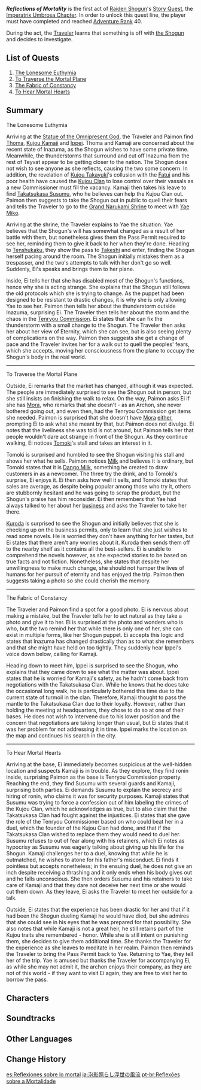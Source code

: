 {{Act Infobox
|image          = Story Card Imperatrix Umbrosa Chapter Act I.png
|type           = Story
|chapter        = Imperatrix Umbrosa Chapter
|actNum         = I
|character      = Raiden Shogun
|ARReq          = 40
|archonQuestReq = [[Chapter II]]: Act III - [[Omnipresence Over Mortals]]
|next           = Transient Dreams
}}
'''''Reflections of Mortality''''' is the first act of [[Raiden Shogun]]'s [[Story Quest]], the [[Imperatrix Umbrosa Chapter]]. In order to unlock this quest line, the player must have completed {{Quest|Omnipresence Over Mortals|showType=0}} and reached [[Adventure Rank]] 40.

During the act, the [[Traveler]] learns that something is off with [[the Shogun]] and decides to investigate.

==List of Quests==
# [[The Lonesome Euthymia]]
# [[To Traverse the Mortal Plane]]
# [[The Fabric of Constancy]]
# [[To Hear Mortal Hearts]]

==Summary==
;The Lonesome Euthymia
Arriving at the [[Statue of the Omnipresent God]], the Traveler and Paimon find [[Thoma]], [[Kujou Kamaji]] and [[Ippei]]. Thoma and Kamaji are concerned about the recent state of Inazuma, as the Shogun wishes to have some private time. Meanwhile, the thunderstorms that surround and cut off Inazuma from the rest of Teyvat appear to be getting closer to the nation. The Shogun does not wish to see anyone as she reflects, causing the two some concern. In addition, the revelation of [[Kujou Takayuki]]'s collusion with the [[Fatui]] and his poor health have caused the [[Kujou Clan]] to lose control over their vassals as a new Commissioner must fill the vacancy. Kamaji then takes his leave to find [[Takatsukasa Susumu]], who he believes can help the Kujou Clan out. Paimon then suggests to take the Shogun out in public to quell their fears and tells the Traveler to go to the [[Grand Narukami Shrine (Subarea)|Grand Narukami Shrine]] to meet with [[Yae Miko]].

Arriving at the shrine, the Traveler explains to Yae the situation. Yae believes that the Shogun's will has somewhat changed as a result of her battle with them, but nonetheless gives them the Pass Permit required to see her, reminding them to give it back to her when they're done. Heading to [[Tenshukaku]], they show the pass to [[Takeshi]] and enter, finding the Shogun herself pacing around the room. The Shogun initially mistakes them as a trespasser, and the two's attempts to talk with her don't go so well. Suddenly, Ei's speaks and brings them to her plane.

Inside, Ei tells her that she has disabled most of the Shogun's functions, hence why she is acting strange. She explains that the Shogun still follows the old protocols which she is trying to change. As the puppet had been designed to be resistant to drastic changes, it is why she is only allowing Yae to see her. Paimon then tells her about the thunderstorm outside Inazuma, surprising Ei. The Traveler then tells her about the storm and the chaos in the [[Tenryou Commission]]. Ei states that she can fix the thunderstorm with a small change to the Shogun. The Traveler then asks her about her view of Eternity, which she can see, but is also seeing plenty of complications on the way. Paimon then suggests she get a change of pace and the Traveler invites her for a walk out to quell the peoples' fears, which she accepts, moving her consciousness from the plane to occupy the Shogun's body in the real world.
----
;To Traverse the Mortal Plane
Outside, Ei remarks that the market has changed, although it was expected. The people are immediately surprised to see the Shogun out in person, but she still insists on finishing the walk to relax. On the way, Paimon asks Ei if she has [[Mora]], who remarks that she doesn't - as an Archon, she never bothered going out, and even then, had the Tenryou Commission get items she needed. Paimon is surprised that she doesn't have [[Venti|Mora]] [[Zhongli|either]], prompting Ei to ask what she meant by that, but Paimon does not divulge. Ei notes that the liveliness she was told is not around, but Paimon tells her that people wouldn't dare act strange in front of the Shogun. As they continue walking, Ei notices [[Tomoki]]'s stall and takes an interest in it.

Tomoki is surprised and humbled to see the Shogun visiting his stall and shows her what he sells. Paimon notices [[Milk]] and believes it is ordinary, but Tomoki states that it is [[Dango Milk]], something he created to draw customers in as a newcomer. The three try the drink, and to Tomoki's surprise, Ei enjoys it. Ei then asks how well it sells, and Tomoki states that sales are average, as despite being popular among those who try it, others are stubbornly hesitant and he was going to scrap the product, but the Shogun's praise has him reconsider. Ei then remembers that Yae had always talked to her about her [[Yae Publishing House|business]] and asks the Traveler to take her there.

[[Kuroda]] is surprised to see the Shogun and initially believes that she is checking up on the business permits, only to learn that she just wishes to read some novels. He is worried they don't have anything for her tastes, but Ei states that there aren't any worries about it. Kuroda then sends them off to the nearby shelf as it contains all the best-sellers. Ei is unable to comprehend the novels however, as she expected stories to be based on true facts and not fiction. Nonetheless, she states that despite her unwillingness to make much change, she should not hamper the lives of humans for her pursuit of eternity and has enjoyed the trip. Paimon then suggests taking a photo so she could cherish the memory.
----
;The Fabric of Constancy
The Traveler and Paimon find a spot for a good photo. Ei is nervous about making a mistake, but the Traveler tells her to act natural as they take a photo and give it to her. Ei is surprised at the photo and wonders who is who, but the two remind her that while there is only one of her, she can exist in multiple forms, like her Shogun puppet. Ei accepts this logic and states that Inazuma has changed drastically than as to what she remembers and that she might have held on too tightly. They suddenly hear Ippei's voice down below, calling for Kamaji.

Heading down to meet him, Ippei is surprised to see the Shogun, who explains that they came down to see what the matter was about. Ippei states that he is worried for Kamaji's safety, as he hadn't come back from negotiations with the Takatsukasa Clan. While he knows that he does take the occasional long walk, he is particularly bothered this time due to the current state of turmoil in the clan. Therefore, Kamaji thought to pass the mantle to the Takatsukasa Clan due to their loyalty. However, rather than holding the meeting at headquarters, they chose to do so at one of their bases. He does not wish to intervene due to his lower position and the concern that negotiations are taking longer than usual, but Ei states that it was her problem for not addressing it in time. Ippei marks the location on the map and continues his search in the city.
----
;To Hear Mortal Hearts
Arriving at the base, Ei immediately becomes suspicious at the well-hidden location and suspects Kamaji is in trouble. As they explore, they find ronin inside, surprising Paimon as the base is Tenryou Commission property. Reaching the end, they find Susumu with several guards and Kamaji, surprising both parties. Ei demands Susumu to explain the secrecy and hiring of ronin, who claims it was for security purposes. Kamaji states that Susumu was trying to force a confession out of him labeling the crimes of the Kujou Clan, which he acknowledges as true, but to also claim that the Takatsukasa Clan had fought against the injustices. Ei states that she gave the role of the Tenryou Commissioner based on who could beat her in a duel, which the founder of the Kujou Clan had done, and that if the Takatsukasa Clan wished to replace them they would need to duel her. Susumu refuses to out of fear along with his retainers, which Ei notes as hypocrisy as Susumu was eagerly talking about giving up his life for the Shogun. Kamaji challenges her to a duel, knowing that while he is outmatched, he wishes to atone for his father's misconduct. Ei finds it pointless but accepts nonetheless; in the ensuing duel, he does not give an inch despite receiving a thrashing and it only ends when his body gives out and he falls unconscious. She then orders Susumu and his retainers to take care of Kamaji and that they dare not deceive her next time or she would cut them down. As they leave, Ei asks the Traveler to meet her outside for a talk.

Outside, Ei states that the experience has been drastic for her and that if it had been the Shogun dueling Kamaji he would have died, but she admires that she could see in his eyes that he was prepared for that possibility. She also notes that while Kamaji is not a great heir, he still retains part of the Kujou traits she remembered - honor. While she is still intent on punishing them, she decides to give them additional time. She thanks the Traveler for the experience as she leaves to meditate in her realm. Paimon then reminds the Traveler to bring the Pass Permit back to Yae. Returning to Yae, they tell her of the trip. Yae is amused but thanks the Traveler for accompanying Ei, as while she may not admit it, the archon enjoys their company, as they are not of this world - if they want to visit Ei again, they are free to visit her to borrow the pass.

==Characters==
{{Character Appearances|Reflections of Mortality|type=Story Quest}}

==Soundtracks==
{{Soundtracks by Category Table|type=quest}}

==Other Languages==
{{Other Languages
|en      = Reflections of Mortality
|zhs     = 影照浮世风流
|zhs_rm  = Yǐng Zhào Fúshì Fēngliú
|zht     = 影照浮世風流
|zht_rm  = Yǐng Zhào Fúshì Fēngliú
|zh_tl   = Reflections of the Elegance of the Fleeting World
|ja      = 泡影照らし浮世の風流
|ja_rm   = Houei Terashi Ukiyo no Furyuu
|ja_tl   = Elegance of the Transcient Illuminating World of the Living
|ko      = 그림자에 비춰진 부세의 풍경
|ko_rm   = Geurimja-e Bichwojin Buse-ui Punggyeong
|ko_tl   = Transitory World Landscape Reflected by Shadow
|es      = Reflexiones sobre lo mortal
|es_tl   = Reflections of the Mortal
|fr      = Reflets de la mortalité
|fr_tl   = Reflections of Mortality
|ru      = Размышления о бренности
|ru_tl   = Reflections of Mortality
|th      = ภาพสะท้อนแดนมนุษย์
|th_rm   = 
|th_tl   = Reflection of the Human World
|vi      = Phản Chiếu Trần Gian
|vi_tl   = 
|de      = Spiegelung der Welt der Sterblichen
|de_tl   = Reflection of The Mortal World
|id      = Refleksi Dunia Fana
|id_tl   = Reflections of Mortal World
|pt      = Reflexões sobre a Mortalidade
|pt_tl   = 
|tr      = Faniliğin Yansımaları
|tr_tl   = 
|it      = Riflessioni sulla mortalità
|it_tl   = 
}}

==Change History==
{{Change History|2.1}}

[[es:Reflexiones sobre lo mortal]]
[[ja:泡影照らし浮世の風流]]
[[pt-br:Reflexões sobre a Mortalidade]]